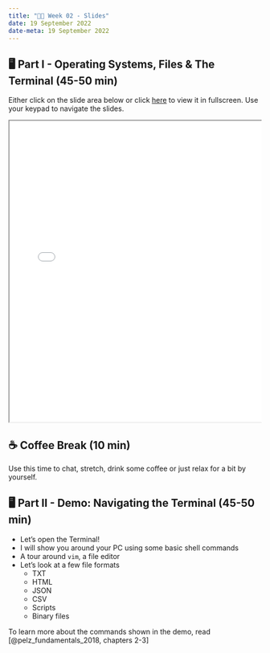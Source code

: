 ---
title: "👨‍🏫 Week 02 - Slides"
date: 19 September 2022
date-meta: 19 September 2022
---


## 🖥️ Part I - Operating Systems, Files & The Terminal (45-50 min)


Either click on the slide area below or click [here](/slides/week02_slides_part1.qmd) to view it in fullscreen.
Use your keypad to navigate the slides.


<div class="container" style="position: relative;overflow: hidden;width: 100%;min-height:600px;">
<iframe src="/slides/week02_slides_part1.html" style="position=absolute;top: 0;left: 0;bottom: 0;right: 0;width: 100%;min-height:600px;"></iframe>
</div>

## ☕ Coffee Break (10 min)

Use this time to chat, stretch, drink some coffee or just relax for a bit by yourself.

## 🖥️ Part II - Demo: Navigating the Terminal (45-50 min)

- Let's open the Terminal!
- I will show you around your PC using some basic shell commands
- A tour around `vim`, a file editor
- Let's look at a few file formats
    - TXT
    - HTML
    - JSON
    - CSV
    - Scripts
    - Binary files

To learn more about the commands shown in the demo, read [@pelz_fundamentals_2018, chapters 2-3]